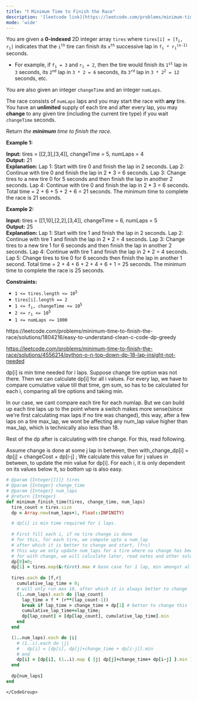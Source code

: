 ```yaml
---
title: "❗️ Minimum Time to Finish the Race"
description: '[leetcode link](https://leetcode.com/problems/minimum-time-to-finish-the-race/description/)'
mode: 'wide'
---
```

<Tabs>
  <Tab title="Question" icon="circle-question" iconType="regular">
    <Card>
      <p>You are given a <strong>0-indexed</strong> 2D integer array <code>tires</code> where <code>tires[i] = [f<sub>i</sub>, r<sub>i</sub>]</code> indicates that the <code>i<sup>th</sup></code> tire can finish its <code>x<sup>th</sup></code> successive lap in <code>f<sub>i</sub> * r<sub>i</sub><sup>(x-1)</sup></code> seconds.</p>  <ul>  <li>For example, if <code>f<sub>i</sub> = 3</code> and <code>r<sub>i</sub> = 2</code>, then the tire would finish its <code>1<sup>st</sup></code> lap in <code>3</code> seconds, its <code>2<sup>nd</sup></code> lap in <code>3 * 2 = 6</code> seconds, its <code>3<sup>rd</sup></code> lap in <code>3 * 2<sup>2</sup> = 12</code> seconds, etc.</li> </ul>  <p>You are also given an integer <code>changeTime</code> and an integer <code>numLaps</code>.</p>  <p>The race consists of <code>numLaps</code> laps and you may start the race with <strong>any</strong> tire. You have an <strong>unlimited</strong> supply of each tire and after every lap, you may <strong>change</strong> to any given tire (including the current tire type) if you wait <code>changeTime</code> seconds.</p>  <p>Return<em> the <strong>minimum</strong> time to finish the race.</em></p>   <p><strong class="example">Example 1:</strong></p>   <strong>Input:</strong> tires = [[2,3],[3,4]], changeTime = 5, numLaps = 4 <br/> <strong>Output:</strong> 21 <br/> <strong>Explanation:</strong>  Lap 1: Start with tire 0 and finish the lap in 2 seconds. Lap 2: Continue with tire 0 and finish the lap in 2 * 3 = 6 seconds. Lap 3: Change tires to a new tire 0 for 5 seconds and then finish the lap in another 2 seconds. Lap 4: Continue with tire 0 and finish the lap in 2 * 3 = 6 seconds. Total time = 2 + 6 + 5 + 2 + 6 = 21 seconds. The minimum time to complete the race is 21 seconds.   <p><strong class="example">Example 2:</strong></p>   <strong>Input:</strong> tires = [[1,10],[2,2],[3,4]], changeTime = 6, numLaps = 5 <br/> <strong>Output:</strong> 25 <br/> <strong>Explanation:</strong>  Lap 1: Start with tire 1 and finish the lap in 2 seconds. Lap 2: Continue with tire 1 and finish the lap in 2 * 2 = 4 seconds. Lap 3: Change tires to a new tire 1 for 6 seconds and then finish the lap in another 2 seconds. Lap 4: Continue with tire 1 and finish the lap in 2 * 2 = 4 seconds. Lap 5: Change tires to tire 0 for 6 seconds then finish the lap in another 1 second. Total time = 2 + 4 + 6 + 2 + 4 + 6 + 1 = 25 seconds. The minimum time to complete the race is 25 seconds.     <p><strong>Constraints:</strong></p>  <ul>  <li><code>1 &lt;= tires.length &lt;= 10<sup>5</sup></code></li>  <li><code>tires[i].length == 2</code></li>  <li><code>1 &lt;= f<sub>i</sub>, changeTime &lt;= 10<sup>5</sup></code></li>  <li><code>2 &lt;= r<sub>i</sub> &lt;= 10<sup>5</sup></code></li>  <li><code>1 &lt;= numLaps &lt;= 1000</code></li> </ul> 
    </Card>
  </Tab>
  <Tab title="Solution" icon="lightbulb" iconType="regular" >
    <Card>
      https://leetcode.com/problems/minimum-time-to-finish-the-race/solutions/1804216/easy-to-understand-clean-c-code-dp-greedy

https://leetcode.com/problems/minimum-time-to-finish-the-race/solutions/4556214/python-o-n-top-down-dp-18-lap-insight-not-needed

dp[i] is min time needed for i laps. Suppose change tire option was not there. Then we can calculate dp[i] for all i values. For every lap, we have to compare cumulative value till that time, gm sum, so has to be calculated for each i, comparing all tire options and taking min.

In our case, we cant compare each tire for each numlap. But we can build up each tire laps up to the point where a switch makes more sense(since we're first calculating max laps if no tire was changed), this way, after a few laps on a tire max_lap, we wont be affecting any num_lap value higher than max_lap, which is technically also less than 18.

Rest of the dp after is calculating with tire change. For this, read following.

Assume change is done at some j lap in between, then with_change_dp[i] = dp[j] + changeCost + dp[i-j] ; We calculate this value for j values in between, to update the min value for dp[i]. For each i, it is only dependent on its values below it, so bottom up is also easy.
</Card>
  <Expandable title="code">
    <CodeGroup dropdown>
```ruby title="Minimum Time to Finish the Race" lines
# @param {Integer[][]} tires
# @param {Integer} change_time
# @param {Integer} num_laps
# @return {Integer}
def minimum_finish_time(tires, change_time, num_laps)
  tire_count = tires.size
  dp = Array.new(num_laps+1, Float::INFINITY)

  # dp[i] is min time required for i laps.
  
  # First fill each i, if no tire change is done
  # for this, for each tire, we compute upto a num_lap
  # after which it is better to change and start, (f+c)
  # this way we only update num_laps for a tire where no change has been done
  # for with change, we will calculate later, read notes and other solutions.
  dp[0]=0;
  dp[1] = tires.map(&:first).max # base case for 1 lap, min amongst all f
  
  tires.each do |f,r|
    cumulative_lap_time = 0;
    # will only run max 18, after which it is always better to change
    (1..num_laps).each do |lap_count|
      lap_time = f * (r**(lap_count-1))
      break if lap_time > change_time + dp[1] # better to change this lap
      cumulative_lap_time+=lap_time;
      dp[lap_count] = [dp[lap_count], cumulative_lap_time].min
    end
  end

  (1..num_laps).each do |i|
    # (1..i).each do |j|
    #   dp[i] = [dp[i], dp[j]+change_time + dp[i-j]].min
    # end
    dp[i] = [dp[i], (1..i).map { |j| dp[j]+change_time+ dp[i-j] }.min ].min
  end
  
  dp[num_laps]
end
```
    </CodeGroup>
  </Expandable>
  </Tab>
</Tabs>